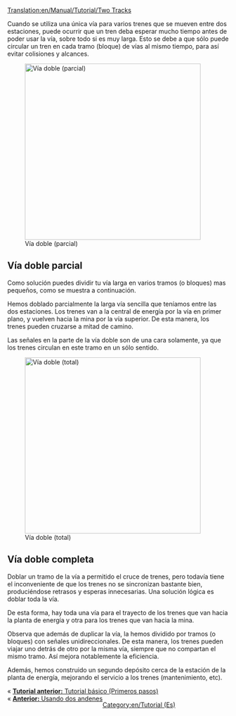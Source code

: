 [[Translation:en/Manual/Tutorial/Two Tracks]]

Cuando se utiliza una única vía para varios trenes que se mueven entre dos estaciones, puede ocurrir que un tren deba esperar mucho tiempo antes de poder usar la vía, sobre todo si es muy larga. Esto se debe a que sólo puede circular un tren en cada tramo (bloque) de vías al mismo tiempo, para así evitar colisiones y alcances.

[[File:en/Manual/Tutorial/PartlyDoubleTracks.png|thumb|400px|right|Vía doble (parcial)]]
== Vía doble parcial ==
Como solución puedes dividir tu vía larga en varios tramos (o bloques) mas pequeños, como se muestra a continuación.

Hemos doblado parcialmente la larga vía sencilla que teníamos entre las dos estaciones. Los trenes van a la central de energía por la vía en primer plano, y vuelven hacia la mina por la vía superior. De esta manera, los trenes pueden cruzarse a mitad de camino.

Las señales en la parte de la vía doble son de una cara solamente, ya que los trenes circulan en este tramo en un sólo sentido.

{{en/-}}[[File:en/Manual/Tutorial/FullyDoubleTracks.png|thumb|400px|right|Vía doble (total)]]
== Vía doble completa ==
Doblar un tramo de la vía a permitido el cruce de trenes, pero todavía tiene el inconveniente de que los trenes no se sincronizan bastante bien, produciéndose retrasos y esperas innecesarias. Una solución lógica es doblar toda la vía.

De esta forma, hay toda una vía para el trayecto de los trenes que van hacia la planta de energía y otra para los trenes que van hacia la mina.

Observa que además de duplicar la vía, la hemos dividido por tramos (o bloques) con señales unidireccionales. De esta manera, los trenes pueden viajar uno detrás de otro por la misma vía, siempre que no compartan el mismo tramo. Así mejora notablemente la eficiencia.

Además, hemos construido un segundo depósito cerca de la estación de la planta de energía, mejorando el servicio a los trenes (mantenimiento, etc).

{{en/-}}
<span style="float: left">&laquo; [[es/Manual/Tutorial/Tutorial|'''Tutorial anterior:''' Tutorial básico (Primeros pasos)]]</span><br/>
<span style="float: left">&laquo; [[en/Es/Tutorial/Dos andenes|'''Anterior:''' Usando dos andenes]]</span>
{{en/-}}

[[Category:en/Tutorial (Es)]]